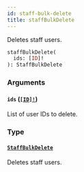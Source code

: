 ```yaml
---
id: staff-bulk-delete
title: staffBulkDelete
---
```


Deletes staff users.

```graphql
staffBulkDelete(
  ids: [ID]!
): StaffBulkDelete

```

### Arguments

#### `ids` ([`[ID]!`](/developer/api-reference/scalars/id))

List of user IDs to delete.

### Type

#### [`StaffBulkDelete`](/developer/api-reference/objects/staff-bulk-delete)

Deletes staff users.
